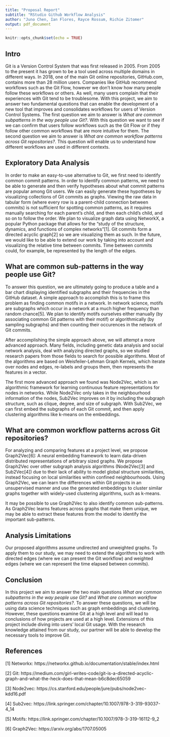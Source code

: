 ```yaml
---
title: "Proposal Report"
subtitle: "RStudio Github Workflow Analysis"
author: "Juno Chen, Ian Flores, Rayce Rossum, Richie Zitomer"
output: pdf_document
---
```


```r
knitr::opts_chunk$set(echo = TRUE)
```

## Intro
Git is a Version Control System that was first released in 2005. From 2005 to the present it has grown to be a tool used across multiple domains in different ways. In 2018, one of the main Git online repositories, GitHub.com, contains more than 28 million users. Companies like GitHub recommend workflows such as the Git Flow, however we don’t know how many people follow these workflows or others. As well, many users complain that their experiences with Git tend to be troublesome. With this project, we aim to answer two fundamental questions that can enable the development of a new tool that improves and consolidates workflows for users of Version Control Systems. The first question we aim to answer is *What are common subpatterns in the way people use Git?*. With this question we want to see if we can confirm that users follow workflows such as the Git Flow or if they follow other common workflows that are more intuitive for them. The second question we aim to answer is *What are common workflow patterns across Git repositories?*. This question will enable us to understand how different workflows are used in different contexts. 


## Exploratory Data Analysis
In order to make an easy-to-use alternative to Git, we first need to identify common commit patterns. In order to identify common patterns, we need to be able to generate and then verify hypotheses about what commit patterns are popular among Git users. We can easily generate these hypotheses by visualizing collections of Git commits as graphs. Viewing the raw data in tabular form (where every row is a parent-child connection between commits) is not sufficient for spotting common patterns, as it requires manually searching for each parent’s child, and then each child’s child, and so on to follow the order. We plan to visualize graph data using NetworkX, a popular Python package that allows for the “study of the structure, dynamics, and functions of complex networks”[1]. Git commits form a directed acyclic graph[2] so we are visualizing them as such. In the future, we would like to be able to extend our work by taking into account and visualizing the relative time between commits. Time between commits could, for example, be represented by the length of the edges. 


## What are common sub-patterns in the way people use Git?
To answer this question, we are ultimately going to produce a table and a bar chart displaying identified subgraphs and their frequencies in the GitHub dataset. A simple approach to accomplish this is to frame this problem as finding common motifs in a network. In network science, motifs are subgraphs which occur in a network at a much higher frequency than random chance[5]. We plan to identify motifs ourselves either manually (by associating common Git patterns with their motif) or algorithmically (by sampling subgraphs) and then counting their occurences in the network of Git commits.

After accomplishing the simple approach above, we will attempt a more advanced approach. Many fields, including genetic data analysis and social network analysis, deal with analyzing directed graphs, so we studied research papers from those fields to search for possible algorithms. Most of the algorithms are based on Weisfeiler-Lehman Graph Kernels, which iterate over nodes and edges, re-labels and groups them, then represents the features in a vector. 

The first more advanced approach we found was Node2Vec, which is an algorithmic framework for learning continuous feature representations for nodes in networks. While Node2Vec only takes in the neighbourhood information of the nodes, Sub2Vec improves on it by including the subgraph structure, such as clique, degree, and size of subgraph. With Sub2Vec, we can first embed the subgraphs of each Git commit, and then apply clustering algorithms like k-means on the embeddings.


## What are common workflow patterns across Git repositories?
For analyzing and comparing features at a project level, we propose Graph2Vec[6]: A neural embedding framework to learn data-driven distributed representations of arbitrary sized graphs. We propose Graph2Vec over other subgraph analysis algorithms (Node2Vec[3] and Sub2Vec[4]) due to their lack of ability to model global structure similarities, instead focusing on local similarities within confined neighbourhoods. Using Graph2Vec, we can learn the differences within Git projects in an unsupervised manner and use the generated embeddings to cluster similar graphs together with widely-used clustering algorithms, such as k-means. 


It may be possible to use Graph2Vec to also identify common sub-patterns. As Graph2Vec learns features across graphs that make them unique, we may be able to extract these features from the model to identify the important sub-patterns.


## Analysis Limitations
Our proposed algorithms assume undirected and unweighted graphs. To apply them to our study, we may need to extend the algorithms to work with directed edges (where we can present the Git workflow) and weighted edges (where we can represent the time elapsed between commits).


## Conclusion
In this project we aim to answer the two main questions *What are common subpatterns in the way people use Git?* and *What are common workflow patterns across Git repositories?*. To answer these questions, we will be using data science techniques such as graph embeddings and clustering. However, these questions examine Git at a high level and will lead to conclusions of how projects are used at a high level. Extensions of this project include diving into users’ local Git usage. With the research knowledge attained from our study, our partner will be able to develop the necessary tools to improve Git.


## References
[1] Networkx: https://networkx.github.io/documentation/stable/index.html


[2] Git: https://medium.com/girl-writes-code/git-is-a-directed-acyclic-graph-and-what-the-heck-does-that-mean-b6c8dec65059


[3] Node2vec: https://cs.stanford.edu/people/jure/pubs/node2vec-kdd16.pdf


[4] Sub2vec: https://link.springer.com/chapter/10.1007/978-3-319-93037-4_14


[5] Motifs: https://link.springer.com/chapter/10.1007/978-3-319-16112-9_2


[6] Graph2Vec: https://arxiv.org/abs/1707.05005
